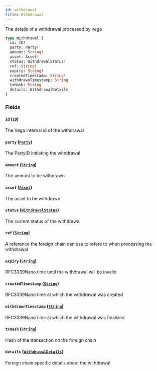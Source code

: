 ```yaml
---
id: withdrawal
title: Withdrawal
---
```



The details of a withdrawal processed by vega

```graphql
type Withdrawal {
  id: ID!
  party: Party!
  amount: String!
  asset: Asset!
  status: WithdrawalStatus!
  ref: String!
  expiry: String!
  createdTimestamp: String!
  withdrawnTimestamp: String
  txHash: String
  details: WithdrawalDetails
}
```


### Fields

#### `id` ([`ID`](/docs/v0.47/graphql/scalars/id))

The Vega internal id of the withdrawal


#### `party` ([`Party`](/docs/v0.47/graphql/objects/party))

The PartyID initiating the witndrawal


#### `amount` ([`String`](/docs/v0.47/graphql/scalars/string))

The amount to be withdrawn


#### `asset` ([`Asset`](/docs/v0.47/graphql/objects/asset))

The asset to be withdrawn


#### `status` ([`WithdrawalStatus`](/docs/v0.47/graphql/enums/withdrawal-status))

The current status of the withdrawal


#### `ref` ([`String`](/docs/v0.47/graphql/scalars/string))

A reference the foreign chain can use to refere to when processing the withdrawal


#### `expiry` ([`String`](/docs/v0.47/graphql/scalars/string))

RFC3339Nano time until the withdrawal will be invalid


#### `createdTimestamp` ([`String`](/docs/v0.47/graphql/scalars/string))

RFC3339Nano time at which the withdrawal was created


#### `withdrawnTimestamp` ([`String`](/docs/v0.47/graphql/scalars/string))

RFC3339Nano time at which the withdrawal was finalized


#### `txHash` ([`String`](/docs/v0.47/graphql/scalars/string))

Hash of the transaction on the foreign chain


#### `details` ([`WithdrawalDetails`](/docs/v0.47/graphql/unions/withdrawal-details))

Foreign chain specific details about the withdrawal




